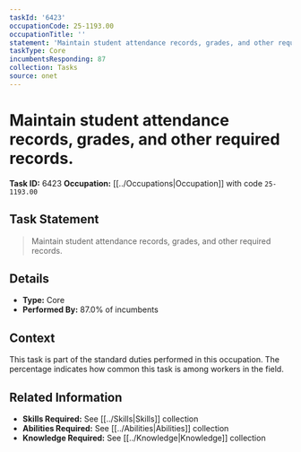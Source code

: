 ```yaml
---
taskId: '6423'
occupationCode: 25-1193.00
occupationTitle: ''
statement: 'Maintain student attendance records, grades, and other required records.'
taskType: Core
incumbentsResponding: 87
collection: Tasks
source: onet
---
```

# Maintain student attendance records, grades, and other required records.

**Task ID:** 6423
**Occupation:** [[../Occupations|Occupation]] with code `25-1193.00`

## Task Statement

> Maintain student attendance records, grades, and other required records.

## Details

- **Type:** Core
- **Performed By:** 87.0% of incumbents

## Context

This task is part of the standard duties performed in this occupation. The percentage indicates how common this task is among workers in the field.

## Related Information

- **Skills Required:** See [[../Skills|Skills]] collection
- **Abilities Required:** See [[../Abilities|Abilities]] collection
- **Knowledge Required:** See [[../Knowledge|Knowledge]] collection
